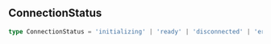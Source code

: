 ## ConnectionStatus

<a id="connectionstatus"></a>
<CodeGroup>
```typescript
type ConnectionStatus = 'initializing' | 'ready' | 'disconnected' | 'error'
```
</CodeGroup>